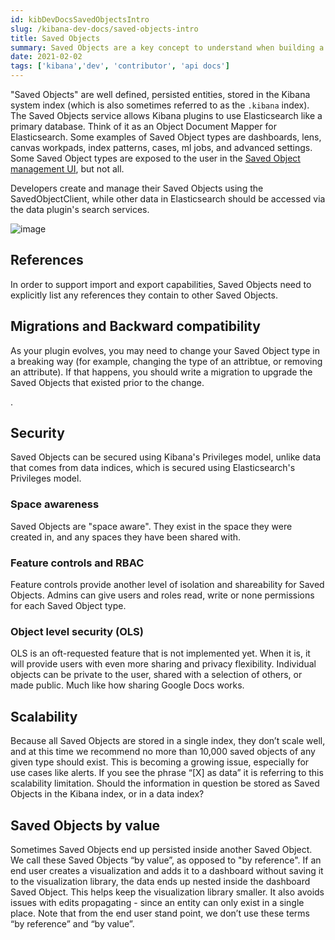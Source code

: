 ```yaml
---
id: kibDevDocsSavedObjectsIntro
slug: /kibana-dev-docs/saved-objects-intro
title: Saved Objects
summary: Saved Objects are a key concept to understand when building a Kibana plugin.
date: 2021-02-02
tags: ['kibana','dev', 'contributor', 'api docs']
---
```


"Saved Objects" are well defined, persisted entities, stored in the Kibana system index (which is also sometimes referred to as the `.kibana` index).
The Saved Objects service allows Kibana plugins to use Elasticsearch like a primary database. Think of it as an Object Document Mapper for Elasticsearch.
 Some examples of Saved Object types are dashboards, lens, canvas workpads, index patterns, cases, ml jobs, and advanced settings. Some Saved Object types are 
 exposed to the user in the [Saved Object management UI](https://www.elastic.co/guide/en/kibana/current/managing-saved-objects.html), but not all.

Developers create and manage their Saved Objects using the SavedObjectClient, while other data in Elasticsearch should be accessed via the data plugin's search
services.

![image](../assets/saved_object_vs_data_indices.png)


<DocLink id="kibDevTutorialSavedObject" text="Tutorial: Register a new Saved Object type"/>

## References

In order to support import and export capabilities, Saved Objects need to explicitly list any references they contain to other Saved Objects.

<DocLink id="kibDevTutorialSavedObject" section="references" text="Learn how to define Saved Object references"/>

## Migrations and Backward compatibility

As your plugin evolves, you may need to change your Saved Object type in a breaking way (for example, changing the type of an attribtue, or removing
an attribute). If that happens, you should write a migration to upgrade the Saved Objects that existed prior to the change.

<DocLink id="kibDevTutorialSavedObject" section="migrations" text="How to write a migration"/>.

## Security

Saved Objects can be secured using Kibana's Privileges model, unlike data that comes from data indices, which is secured using Elasticsearch's Privileges model.

### Space awareness

Saved Objects are "space aware". They exist in the space they were created in, and any spaces they have been shared with.

### Feature controls and RBAC

Feature controls provide another level of isolation and shareability for Saved Objects. Admins can give users and roles read, write or none permissions for each Saved Object type.

### Object level security (OLS) 

OLS is an oft-requested feature that is not implemented yet. When it is, it will provide users with even more sharing and privacy flexibility. Individual
objects can be private to the user, shared with a selection of others, or made public. Much like how sharing Google Docs works.
 
## Scalability

Because all Saved Objects are stored in a single index, they don’t scale well, and at this time we recommend no more than 10,000 saved
objects of any given type should exist. This is becoming a growing issue, especially for use cases like alerts. If you see the phrase “[X] as data” it is 
referring to this scalability limitation. Should the information in question be stored as Saved Objects in the Kibana index, or in a data index?

## Saved Objects by value

Sometimes Saved Objects end up persisted inside another Saved Object. We call these Saved Objects “by value”, as opposed to "by
 reference". If an end user creates a visualization and adds it to a dashboard without saving it to the visualization 
 library, the data ends up nested inside the dashboard Saved Object. This helps keep the visualization library smaller. It also avoids
 issues with edits propagating - since an entity can only exist in a single place.
  Note that from the end user stand point, we don’t use these terms “by reference” and “by value”.


